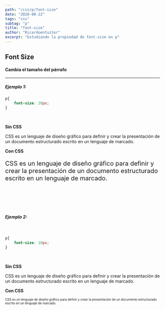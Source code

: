 ```yaml
---
path: "/css/p/font-size"
date: "2020-08-22"
tags: "css"
subtag: "p"
title: "font-size"
author: "Ricardoentuiter"
excerpt: "Estudiando la propiedad de font-size en p"
---
```


## Font Size
#### Cambia el tamaño del párrafo

---
##### Ejemplo 1:

```css
p{
    font-size: 20px;
}
```
<br/>


**Sin CSS**

<p>CSS es un lenguaje de diseño gráfico para definir y crear la presentación de un documento estructurado escrito en un lenguaje de marcado.</p>

**Con CSS**

<p style="font-size: 20px">CSS es un lenguaje de diseño gráfico para definir y crear la presentación de un documento estructurado escrito en un lenguaje de marcado.</p>

<br/><br/>

<br/>

##### Ejemplo 2:
<br/>

```css
p{
    font-size: 10px;
}
```
<br/>

**Sin CSS**

<p>CSS es un lenguaje de diseño gráfico para definir y crear la presentación de un documento estructurado escrito en un lenguaje de marcado.</p>

**Con CSS**

<p style="font-size: 10px">CSS es un lenguaje de diseño gráfico para definir y crear la presentación de un documento estructurado escrito en un lenguaje de marcado.</p>